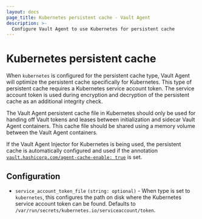 ```yaml
---
layout: docs
page_title: Kubernetes persistent cache - Vault Agent
description: >-
  Configure Vault Agent to use Kubernetes for persistent cache
---
```


# Kubernetes persistent cache

When `kubernetes` is configured for the persistent cache type, Vault Agent will optimize the
persistent cache specifically for Kubernetes. This type of persistent cache requires a Kubernetes
service account token. The service account token is used during encryption and decryption of the
persistent cache as an additional integrity check.

The Vault Agent persistent cache file in Kubernetes should only be used for handing off Vault tokens
and leases between initialization and sidecar Vault Agent containers. This cache file should be shared
using a memory volume between the Vault Agent containers.

If the Vault Agent Injector for Kubernetes is being used, the persistent cache is automatically configured
and used if the annotation [`vault.hashicorp.com/agent-cache-enable: true`](/vault/docs/platform/k8s/injector/annotations#vault-hashicorp-com-agent-cache-enable) is set.

## Configuration

- `service_account_token_file` `(string: optional)` - When type is set to `kubernetes`,
  this configures the path on disk where the Kubernetes service account token can be found.
  Defaults to `/var/run/secrets/kubernetes.io/serviceaccount/token`.
